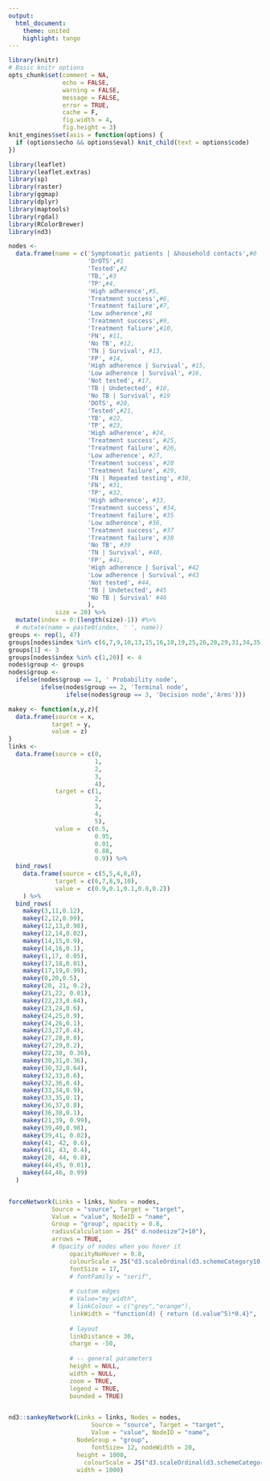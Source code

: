```yaml
---
output:
  html_document:
    theme: united
    highlight: tango
---
```





```r
library(knitr)
# Basic knitr options
opts_chunk$set(comment = NA, 
               echo = FALSE, 
               warning = FALSE, 
               message = FALSE, 
               error = TRUE, 
               cache = F,
               fig.width = 4,
               fig.height = 3)
knit_engines$set(asis = function(options) {
  if (options$echo && options$eval) knit_child(text = options$code)
})
```

```r
library(leaflet)
library(leaflet.extras)
library(sp)
library(raster)
library(ggmap)
library(dplyr)
library(maptools)
library(rgdal)
library(RColorBrewer)
library(nd3)
```

```r
nodes <-
  data.frame(name = c('Symptomatic patients | &household contacts',#0
                      'DrOTS',#1
                      'Tested',#2
                      'TB,',#3
                      'TP',#4,
                      'High adherence',#5,
                      'Treatment success',#6,
                      'Treatment failure',#7,
                      'Low adherence',#8
                      'Treatment success',#9,
                      'Treatment faliure',#10,
                      'FN', #11,
                      'No TB', #12,
                      'TN | Survival', #13,
                      'FP', #14,
                      'High adherence | Survival', #15,
                      'Low adherence | Survival', #16,
                      'Not tested', #17,
                      'TB | Undetected', #18,
                      'No TB | Survival', #19
                      'DOTS', #20,
                      'Tested',#21,
                      'TB', #22,
                      'TP', #23,
                      'High adherence', #24,
                      'Treatment success', #25,
                      'Treatment failure', #26,
                      'Low adherence', #27,
                      'Treatment success', #28
                      'Treatment failure', #29,
                      'FN | Repeated testing', #30,
                      'FN', #31,
                      'TP', #32,
                      'High adherence', #33,
                      'Treatment success', #34,
                      'Treatment failure', #35
                      'Low adherence', #36,
                      'Treatment success', #37
                      'Treatment failure', #38
                      'No TB', #39
                      'TN | Survival', #40,
                      'FP', #41,
                      'High adherence | Surival', #42
                      'Low adherence | Survival', #43
                      'Not tested', #44,
                      'TB | Undetected', #45
                      'No TB | Survival' #46
                      ),
             size = 20) %>%
  mutate(index = 0:(length(size)-1)) #%>%
  # mutate(name = paste0(index, ' ', name))
groups <- rep(1, 47)
groups[nodes$index %in% c(6,7,9,10,13,15,16,18,19,25,26,28,29,31,34,35,37,38,40,42,43,45,46)] <- 2
groups[1] <- 3
groups[nodes$index %in% c(1,20)] <- 4
nodes$group <- groups
nodes$group <-
  ifelse(nodes$group == 1, ' Probability node',
         ifelse(nodes$group == 2, 'Terminal node',
                ifelse(nodes$group == 3, 'Decision node','Arms')))

makey <- function(x,y,z){
  data.frame(source = x,
            target = y,
            value = z)
}
links <- 
  data.frame(source = c(0,
                        1,
                        2,
                        3,
                        4),
             target = c(1,
                        2,
                        3,
                        4,
                        5),
             value =  c(0.5,
                        0.95,
                        0.01,
                        0.88,
                        0.9)) %>%
  bind_rows(
    data.frame(source = c(5,5,4,8,8),
             target = c(6,7,8,9,10),
             value =  c(0.9,0.1,0.1,0.8,0.2))
    ) %>%
  bind_rows(
    makey(3,11,0.12),
    makey(2,12,0.99),
    makey(12,13,0.98),
    makey(12,14,0.02),
    makey(14,15,0.9),
    makey(14,16,0.1),
    makey(1,17, 0.05),
    makey(17,18,0.01),
    makey(17,19,0.99),
    makey(0,20,0.5),
    makey(20, 21, 0.2),
    makey(21,22, 0.01),
    makey(22,23,0.64),
    makey(23,24,0.6),
    makey(24,25,0.9),
    makey(24,26,0.1),
    makey(23,27,0.4),
    makey(27,28,0.8),
    makey(27,29,0.2),
    makey(22,30, 0.36),
    makey(30,31,0.36),
    makey(30,32,0.64),
    makey(32,33,0.6),
    makey(32,36,0.4),
    makey(33,34,0.9),
    makey(33,35,0.1),
    makey(36,37,0.8),
    makey(36,38,0.1),
    makey(21,39, 0.99),
    makey(39,40,0.98),
    makey(39,41, 0.02),
    makey(41, 42, 0.6),
    makey(41, 43, 0.4),
    makey(20, 44, 0.8),
    makey(44,45, 0.01),
    makey(44,46, 0.99)
  )


forceNetwork(Links = links, Nodes = nodes,
            Source = "source", Target = "target",
            Value = "value", NodeID = "name",
            Group = "group", opacity = 0.8,
            radiusCalculation = JS(" d.nodesize^2+10"),
            arrows = TRUE,
            # Opacity of nodes when you hover it
                 opacityNoHover = 0.8,                                               # Opacity of nodes you do not hover
                 colourScale = JS("d3.scaleOrdinal(d3.schemeCategory10);"),          # Javascript expression, schemeCategory10 and schemeCategory20 work
                 fontSize = 17,                                                      # Font size of labels
                 # fontFamily = "serif",                                               # Font family for labels
                 
                 # custom edges
                 # Value="my_width",
                 # linkColour = c("grey","orange"),                                    # colour of edges
                 linkWidth = "function(d) { return (d.value^5)*0.4}",
                 
                 # layout
                 linkDistance = 30,                                                 # link size, if higher, more space between nodes
                 charge = -50,                                                       # if highly negative, more space betqeen nodes
                 
                 # -- general parameters
                 height = NULL,                                                      # height of frame area in pixels
                 width = NULL,
                 zoom = TRUE,                                                        # Can you zoom on the figure
                 legend = TRUE,                                                      # add a legend?
                 bounded = TRUE)


nd3::sankeyNetwork(Links = links, Nodes = nodes,
                       Source = "source", Target = "target",
                       Value = "value", NodeID = "name",
                   NodeGroup = "group",
                       fontSize= 12, nodeWidth = 20,
                   height = 1000,
                     colourScale = JS("d3.scaleOrdinal(d3.schemeCategory10);"),
                   width = 1000)

```